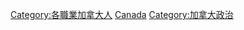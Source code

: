 {{Catnav|頁面分類|各種主題的頁面分類|按國家分類|各國政治|加拿大政治}}
{{Catnav|頁面分類|各種主題的頁面分類|按國家分類|各國人物|各國政治人物}}
{{Catnav|頁面分類|各種主題的頁面分類|按國家分類|各國人物|加拿大人}}
{{Catnav|頁面分類|人物|各國人物|各國政治人物}}
{{Commons category|Politicians of Canada}}

[[Category:各職業加拿大人|Category:各職業加拿大人]]
[[Category:北美洲各国政治人物|Canada]]
[[Category:加拿大政治|Category:加拿大政治]]
